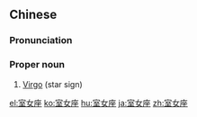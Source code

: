 ==Chinese==
{{zh-forms|type=21}}

===Pronunciation===
{{zh-pron
|m=Shìnǚzuò
|c=sat1 neoi5 zo6
|cat=pn
}}

===Proper noun===
{{zh-proper noun}}

# [[Virgo]] (star sign)

{{zh-cat|Constellations in the zodiac}}

[[el:室女座]]
[[ko:室女座]]
[[hu:室女座]]
[[ja:室女座]]
[[zh:室女座]]